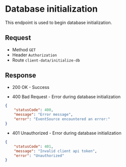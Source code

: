 # Database initialization

This endpoint is used to begin database initialization.

## Request
- Method `GET`
- Header `Authorization`
- Route `client-data/initialize-db`

## Response
- 200 OK - Success

- 400 Bad Request - Error during database initialization

```json
{
    "statusCode": 400,
    "message": "Error message",
    "error": "EventSource encountered an error:"
}
```
- 401 Unauthorized - Error during database initialization
```json
{
    "statusCode": 401,
    "message": "Invalid client api token",
    "error": "Unauthorized"
}
```

